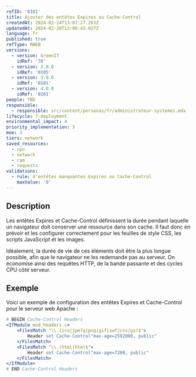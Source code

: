 ```yaml
---
refID: '0101'
title: Ajouter des entêtes Expires ou Cache-Control
createdAt: 2024-02-14T13:07:27.263Z
updatedAt: 2024-02-28T13:06:43.027Z
language: fr
published: true
refType: RWEB
versions:
  - version: GreenIT
    idRef: '78'
  - version: 2.0.0
    idRef: '0105'
  - version: 3.0.0
    idRef: '0101'
  - version: 4.0.0
    idRef: '0101'
people: TBD
responsible:
  - responsible: src/content/personas/fr/administrateur-systemes.mdx
lifecycle: 7-deployment
environmental_impact: 4
priority_implementation: 3
moe: 3
tiers: network
saved_resources:
  - cpu
  - network
  - ram
  - requests
validations:
  - rule: d'entêtes manquantes Expires ou Cache-Control
    maxValue: '0'
---
```


## Description

Les entêtes Expires et Cache-Control définissent la durée pendant laquelle un navigateur doit conserver une ressource dans son cache. Il faut donc en prévoir et les configurer correctement pour les feuilles de style CSS, les scripts JavaScript et les images.

Idéalement, la durée de vie de ces éléments doit être la plus longue possible, afin que le navigateur ne les redemande pas au serveur. On économise ainsi des requêtes HTTP, de la bande passante et des cycles CPU côté serveur.

## Exemple

Voici un exemple de configuration des entêtes Expires et Cache-Control pour le serveur web Apache :

```apache
# BEGIN Cache-Control Headers
<IfModule mod_headers.c>
    <FilesMatch "\\.(ico|jpe?g|png|gif|swf|css|gz)$">
        Header set Cache-Control"max-age=2592000, public"
    </FilesMatch>
    <FilesMatch "\\.(html|htm)$">
        Header set Cache-Control"max-age=7200, public"
    </FilesMatch>
</IfModule>
# END Cache-Control Headers
```
